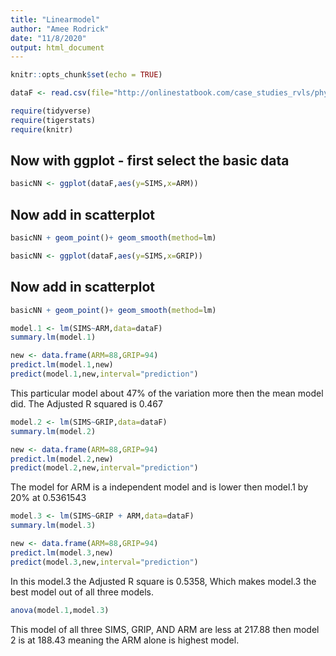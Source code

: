 ```yaml
---
title: "Linearmodel"
author: "Amee Rodrick"
date: "11/8/2020"
output: html_document
---
```


```r
knitr::opts_chunk$set(echo = TRUE)
```

```r
dataF <- read.csv(file="http://onlinestatbook.com/case_studies_rvls/physical_strength/data.txt",sep="",header=TRUE)  
```

```r
require(tidyverse)
require(tigerstats)
require(knitr)

```


## Now with ggplot - first select the basic data

```r
basicNN <- ggplot(dataF,aes(y=SIMS,x=ARM))
```
## Now add in scatterplot

```r
basicNN + geom_point()+ geom_smooth(method=lm)
```

```r
basicNN <- ggplot(dataF,aes(y=SIMS,x=GRIP))
```
## Now add in scatterplot

```r
basicNN + geom_point()+ geom_smooth(method=lm)
```

```r
model.1 <- lm(SIMS~ARM,data=dataF)
summary.lm(model.1)
```


```r
new <- data.frame(ARM=88,GRIP=94)
predict.lm(model.1,new)
predict(model.1,new,interval="prediction")
```



This particular model about 47% of the variation more then the mean model did. The Adjusted R squared is 0.467

```r
model.2 <- lm(SIMS~GRIP,data=dataF)
summary.lm(model.2)
``` 

```r
new <- data.frame(ARM=88,GRIP=94)
predict.lm(model.2,new)
predict(model.2,new,interval="prediction")
```

The model for ARM is a independent model and is lower then model.1 by 20% at 0.5361543



```r
model.3 <- lm(SIMS~GRIP + ARM,data=dataF)
summary.lm(model.3)
``` 

```r
new <- data.frame(ARM=88,GRIP=94)
predict.lm(model.3,new)
predict(model.3,new,interval="prediction")
```
  
In this model.3 the Adjusted R square is 0.5358, Which makes model.3 the best model out of all three models. 


```r
anova(model.1,model.3)
```

This model of all three SIMS, GRIP, AND ARM are less at 217.88 then model 2 is at 188.43 meaning the ARM alone is highest model. 




